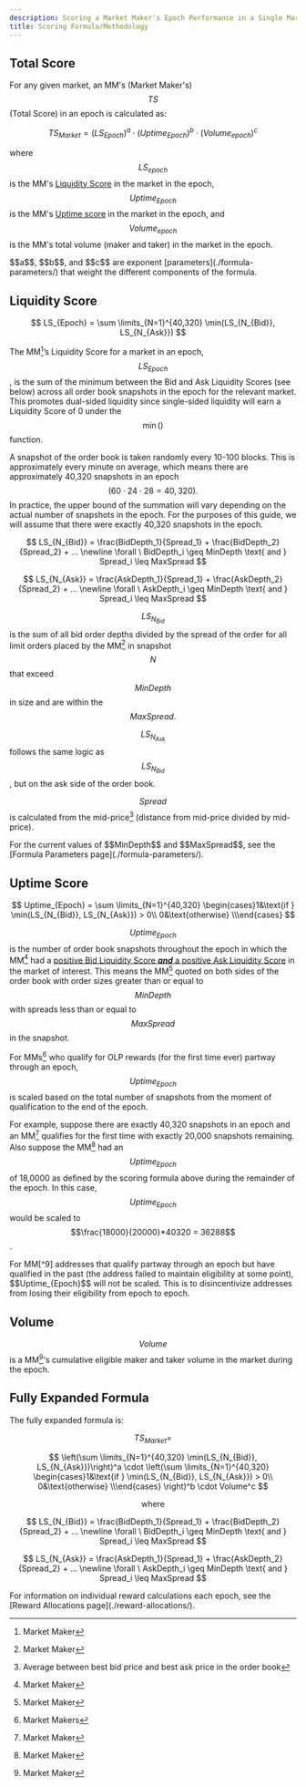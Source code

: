 ```yaml
---
description: Scoring a Market Maker's Epoch Performance in a Single Market
title: Scoring Formula/Methodology
---
```


## Total Score

For any given market, an MM's (Market Maker's) $$TS$$ (Total Score) in an epoch is calculated as:

$$
TS_{Market} = (LS_{Epoch})^a \cdot (Uptime_{Epoch})^b \cdot (Volume_{epoch})^c
$$

where $$LS_{epoch}$$ is the MM's [Liquidity Score](./scoring/#liquidity-score) in the market in the epoch, $$Uptime_{Epoch}$$is the MM's [Uptime score](./scoring/#uptime-score) in the market in the epoch, and $$Volume_{epoch}$$ is the MM's total volume (maker and taker) in the market in the epoch.

<Callout icon="info" color="#07C1FF" iconType="regular">
$$a$$, $$b$$, and $$c$$ are exponent [parameters](./formula-parameters/) that weight the different components of the formula.
</Callout>

## Liquidity Score

$$
LS_{Epoch} =  \sum \limits_{N=1}^{40,320}  \min(LS_{N_{Bid}}, LS_{N_{Ask}})
$$

The MM[^1]’s Liquidity Score for a market in an epoch, $$LS_{Epoch}$$, is the sum of the minimum between the Bid and Ask Liquidity Scores (see below) across all order book snapshots in the epoch for the relevant market. This promotes dual-sided liquidity since single-sided liquidity will earn a Liquidity Score of 0 under the $$\min()$$ function.&#x20;

A snapshot of the order book is taken randomly every 10-100 blocks. This is approximately every minute on average, which means there are approximately 40,320 snapshots in an epoch $$(60 \cdot 24 \cdot 28 = 40,320).$$ In practice, the upper bound of the summation will vary depending on the actual number of snapshots in the epoch. For the purposes of this guide, we will assume that there were exactly 40,320 snapshots in the epoch.

$$
LS_{N_{Bid}} = \frac{BidDepth_1}{Spread_1} + \frac{BidDepth_2}{Spread_2} + … \newline  \forall \ BidDepth_i \geq MinDepth \text{ and } Spread_i \leq MaxSpread
$$

$$
LS_{N_{Ask}} = \frac{AskDepth_1}{Spread_1} + \frac{AskDepth_2}{Spread_2} + … \newline  \forall \ AskDepth_i \geq MinDepth \text{ and } Spread_i \leq MaxSpread
$$

$$LS_{N_{Bid}}$$ is the sum of all bid order depths divided by the spread of the order for all limit orders placed by the MM[^2] in snapshot $$N$$ that exceed $$MinDepth$$ in size and are within the $$MaxSpread.$$&#x20;

$$LS_{N_{Ask}}$$ follows the same logic as $$LS_{N_{Bid}}$$, but on the ask side of the order book.

$$Spread$$ is calculated from the mid-price[^3] (distance from mid-price divided by mid-price).

<Callout icon="info" color="#07C1FF" iconType="regular">
For the current values of $$MinDepth$$ and $$MaxSpread$$, see the [Formula Parameters page](./formula-parameters/).
</Callout>

## Uptime Score

$$
Uptime_{Epoch} = \sum \limits_{N=1}^{40,320} \begin{cases}1&\text{if } \min(LS_{N_{Bid}}, LS_{N_{Ask}}) > 0\\ 0&\text{otherwise} \\\end{cases}
$$

$$Uptime_{Epoch}$$ is the number of order book snapshots throughout the epoch in which the MM[^4] had a [positive Bid Liquidity Score _**and**_ a positive Ask Liquidity Score](./scoring/#liquidity-score) in the market of interest. This means  the MM[^5] quoted on both sides of the order book with order sizes greater than or equal to $$MinDepth$$ with spreads less than or equal to $$MaxSpread$$ in the snapshot.

For MMs[^6] who qualify for OLP rewards (for the first time ever) partway through an epoch, $$Uptime_{Epoch}$$ is scaled based on the total number of snapshots from the moment of qualification to the end of the epoch.&#x20;

For example, suppose there are exactly 40,320 snapshots in an epoch and an MM[^7] qualifies for the first time with exactly 20,000 snapshots remaining. Also suppose the MM[^8] had an $$Uptime_{Epoch}$$ of 18,0000 as defined by the scoring formula above during the remainder of the epoch. In this case, $$Uptime_{Epoch}$$ would be scaled to $$\frac{18000}{20000}*40320 = 36288$$.

<Callout icon="warning" color="#07C1FF" iconType="regular">
For MM[^9] addresses that qualify partway through an epoch but have qualified in the past (the address failed to maintain eligibility at some point), $$Uptime_{Epoch}$$ will not be scaled. This is to disincentivize addresses from losing their eligibility from epoch to epoch.
</Callout>

## Volume

$$Volume$$ is a MM[^10]'s cumulative eligible maker and taker volume in the market during the epoch.

## Fully Expanded Formula

The fully expanded formula is:

$$TS_{Market} =$$

$$
\left(\sum \limits_{N=1}^{40,320}  \min(LS_{N_{Bid}}, LS_{N_{Ask}})\right)^a \cdot \left(\sum \limits_{N=1}^{40,320} \begin{cases}1&\text{if } \min(LS_{N_{Bid}}, LS_{N_{Ask}}) > 0\\ 0&\text{otherwise} \\\end{cases} \right)^b \cdot Volume^c
$$

$$
\text {where}
$$

$$
LS_{N_{Bid}} = \frac{BidDepth_1}{Spread_1} + \frac{BidDepth_2}{Spread_2} + … \newline  \forall \ BidDepth_i \geq MinDepth \text{ and } Spread_i \leq MaxSpread
$$

$$
LS_{N_{Ask}} = \frac{AskDepth_1}{Spread_1} + \frac{AskDepth_2}{Spread_2} + … \newline  \forall \ AskDepth_i \geq MinDepth \text{ and } Spread_i \leq MaxSpread
$$

<Callout icon="info" color="#07C1FF" iconType="regular">
For information on individual reward calculations each epoch, see the [Reward Allocations page](./reward-allocations/).
</Callout>

[^1]: Market Maker

[^2]: Market Maker

[^3]: Average between best bid price and best ask price in the order book

[^4]: Market Maker

[^5]: Market Maker

[^6]: Market Makers

[^7]: Market Maker

[^8]: Market Maker

[^9]: Market Maker



[^10]: Market Maker
